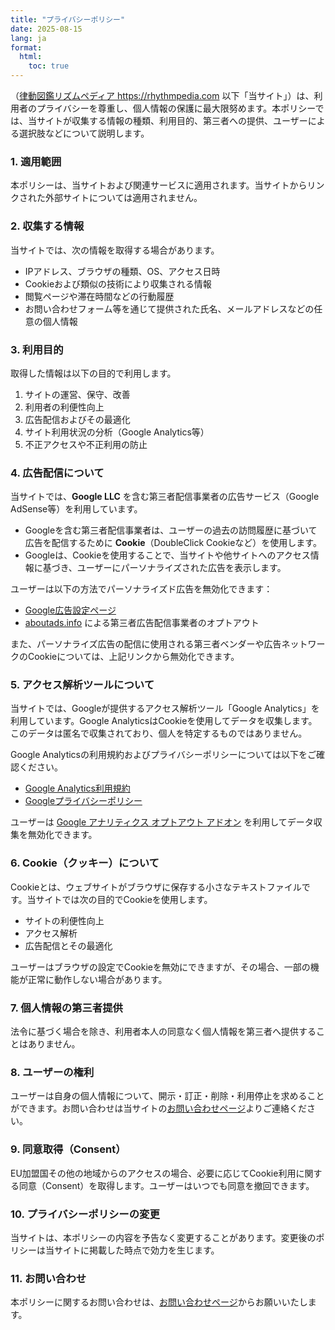 ```yaml
---
title: "プライバシーポリシー"
date: 2025-08-15
lang: ja
format:
  html:
    toc: true
---
```


（[律動図鑑リズムペディア https://rhythmpedia.com](https://rhythmpedia.com) 以下「当サイト」）は、利用者のプライバシーを尊重し、個人情報の保護に最大限努めます。本ポリシーでは、当サイトが収集する情報の種類、利用目的、第三者への提供、ユーザーによる選択肢などについて説明します。

### 1. 適用範囲

本ポリシーは、当サイトおよび関連サービスに適用されます。当サイトからリンクされた外部サイトについては適用されません。

### 2. 収集する情報

当サイトでは、次の情報を取得する場合があります。

* IPアドレス、ブラウザの種類、OS、アクセス日時
* Cookieおよび類似の技術により収集される情報
* 閲覧ページや滞在時間などの行動履歴
* お問い合わせフォーム等を通じて提供された氏名、メールアドレスなどの任意の個人情報

### 3. 利用目的

取得した情報は以下の目的で利用します。

1. サイトの運営、保守、改善
2. 利用者の利便性向上
3. 広告配信およびその最適化
4. サイト利用状況の分析（Google Analytics等）
5. 不正アクセスや不正利用の防止

### 4. 広告配信について

当サイトでは、**Google LLC** を含む第三者配信事業者の広告サービス（Google AdSense等）を利用しています。

* Googleを含む第三者配信事業者は、ユーザーの過去の訪問履歴に基づいて広告を配信するために **Cookie**（DoubleClick Cookieなど）を使用します。
* Googleは、Cookieを使用することで、当サイトや他サイトへのアクセス情報に基づき、ユーザーにパーソナライズされた広告を表示します。

ユーザーは以下の方法でパーソナライズド広告を無効化できます：

* [Google広告設定ページ](https://adssettings.google.com/)
* [aboutads.info](https://optout.aboutads.info/) による第三者広告配信事業者のオプトアウト

また、パーソナライズ広告の配信に使用される第三者ベンダーや広告ネットワークのCookieについては、上記リンクから無効化できます。

### 5. アクセス解析ツールについて

当サイトでは、Googleが提供するアクセス解析ツール「Google Analytics」を利用しています。Google AnalyticsはCookieを使用してデータを収集します。このデータは匿名で収集されており、個人を特定するものではありません。

Google Analyticsの利用規約およびプライバシーポリシーについては以下をご確認ください。

* [Google Analytics利用規約](https://marketingplatform.google.com/about/analytics/terms/jp/)
* [Googleプライバシーポリシー](https://policies.google.com/privacy?hl=ja)

ユーザーは [Google アナリティクス オプトアウト アドオン](https://tools.google.com/dlpage/gaoptout?hl=ja) を利用してデータ収集を無効化できます。

### 6. Cookie（クッキー）について

Cookieとは、ウェブサイトがブラウザに保存する小さなテキストファイルです。当サイトでは次の目的でCookieを使用します。

* サイトの利便性向上
* アクセス解析
* 広告配信とその最適化

ユーザーはブラウザの設定でCookieを無効にできますが、その場合、一部の機能が正常に動作しない場合があります。

### 7. 個人情報の第三者提供

法令に基づく場合を除き、利用者本人の同意なく個人情報を第三者へ提供することはありません。

### 8. ユーザーの権利

ユーザーは自身の個人情報について、開示・訂正・削除・利用停止を求めることができます。お問い合わせは当サイトの[お問い合わせページ](/contact/)よりご連絡ください。

### 9. 同意取得（Consent）

EU加盟国その他の地域からのアクセスの場合、必要に応じてCookie利用に関する同意（Consent）を取得します。ユーザーはいつでも同意を撤回できます。

### 10. プライバシーポリシーの変更

当サイトは、本ポリシーの内容を予告なく変更することがあります。変更後のポリシーは当サイトに掲載した時点で効力を生じます。

### 11. お問い合わせ

本ポリシーに関するお問い合わせは、[お問い合わせページ](/contact/ja/)からお願いいたします。


